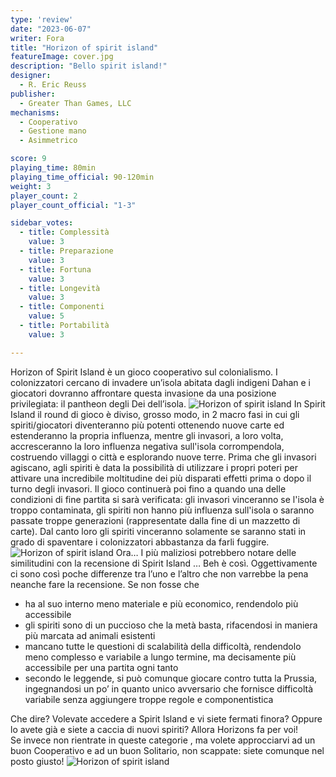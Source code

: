 ```yaml
---
type: 'review'
date: "2023-06-07"
writer: Fora
title: "Horizon of spirit island"
featureImage: cover.jpg
description: "Bello spirit island!"
designer: 
  - R. Eric Reuss
publisher: 
  - Greater Than Games, LLC
mechanisms:
  - Cooperativo
  - Gestione mano
  - Asimmetrico

score: 9
playing_time: 80min
playing_time_official: 90-120min
weight: 3
player_count: 2
player_count_official: "1-3"

sidebar_votes:
  - title: Complessità
    value: 3
  - title: Preparazione
    value: 3
  - title: Fortuna
    value: 3
  - title: Longevità
    value: 3
  - title: Componenti
    value: 5
  - title: Portabilità
    value: 3

---
```


<Setting>
Horizon of Spirit Island è un gioco cooperativo sul colonialismo. I colonizzatori cercano di invadere un’isola abitata dagli indigeni Dahan e i giocatori dovranno affrontare questa invasione da una posizione privilegiata: il pantheon degli Dei dell’isola.
</Setting>

<img src="./game1.jpg" alt="Horizon of spirit island" />

<Rules>
In Spirit Island il round di gioco è diviso, grosso modo, in 2 macro fasi in cui gli spiriti/giocatori diventeranno più potenti ottenendo nuove carte ed estenderanno la propria influenza, mentre gli invasori, a loro volta, accresceranno la loro influenza negativa sull'isola corrompendola, costruendo villaggi o città e esplorando nuove terre. Prima che gli invasori agiscano, agli spiriti è data la possibilità di utilizzare i propri poteri per attivare una incredibile moltitudine dei più disparati effetti prima o dopo il turno degli invasori. Il gioco continuerà poi fino a quando una delle condizioni di fine partita si sarà verificata: gli invasori vinceranno se l'isola è troppo contaminata, gli spiriti non hanno più influenza sull'isola o saranno passate troppe generazioni (rappresentate dalla fine di un mazzetto di carte). Dal canto loro gli spiriti vinceranno solamente se saranno stati in grado di spaventare i colonizzatori abbastanza da farli fuggire.
</Rules>

<img src="./game2.jpg" alt="Horizon of spirit island" />


<Feedback>
Ora… I più maliziosi potrebbero notare delle similitudini con la recensione di <Link to="/reviews/spirit-island">Spirit Island</Link> … Beh è così. Oggettivamente ci sono così poche differenze tra l’uno e l’altro che non varrebbe la pena neanche fare la recensione. Se non fosse che <ul>
<li> ha al suo interno meno materiale e più economico, rendendolo più accessibile </li> 
<li> gli spiriti sono di un puccioso che la metà basta, rifacendosi in maniera più marcata ad animali esistenti </li>
<li> mancano tutte le questioni di scalabilità della difficoltà, rendendolo meno complesso e variabile a lungo termine, ma decisamente più accessibile per una partita ogni tanto </li>
<li> secondo le leggende, si può comunque giocare contro tutta la Prussia, ingegnandosi un po’ in quanto unico avversario che fornisce difficoltà variabile senza aggiungere troppe regole e componentistica </li>
</ul>
Che dire? Volevate accedere a Spirit Island e vi siete fermati finora? Oppure lo avete già e siete a caccia di nuovi spiriti? Allora Horizons fa per voi! <br/>
Se invece non rientrate in queste categorie , ma volete approcciarvi ad un buon <Link to="/mechanisms/cooperativo"> Cooperativo </Link> e ad un buon <Link to="/mechanisms/solitario"> Solitario</Link>, non scappate: siete comunque nel posto giusto!
</Feedback>

<img src="./game3.jpg" alt="Horizon of spirit island" />



